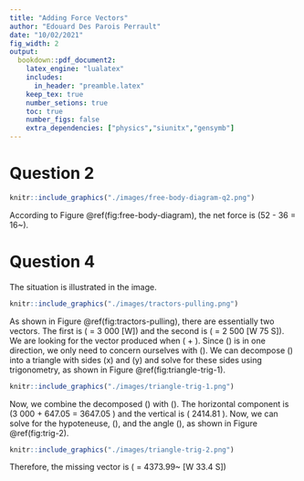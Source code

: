 ```yaml
---
title: "Adding Force Vectors"
author: "Edouard Des Parois Perrault"
date: "10/02/2021"
fig_width: 2
output: 
  bookdown::pdf_document2:
    latex_engine: "lualatex"
    includes:
      in_header: "preamble.latex"
    keep_tex: true
    number_setions: true
    toc: true
    number_figs: false
    extra_dependencies: ["physics","siunitx","gensymb"]
---
```


# Question 2

``` r
knitr::include_graphics("./images/free-body-diagram-q2.png")
```

According to Figure \@ref(fig:free-body-diagram), the net force is \(52 - 36 = 16~\text{N}\).

# Question 4

The situation is illustrated in the image.

``` r
knitr::include_graphics("./images/tractors-pulling.png")
```

As shown in Figure \@ref(fig:tractors-pulling), there are essentially two vectors. The first is \(\vectorarrow{A} = 3 000 \si{N} [W]\) and the second is \(\vectorarrow{B} = 2 500 \si{N} [W 75 \degree S]\). We are looking for the vector produced when \(\vectorarrow{A} + \vectorarrow{B}\). Since \(\vectorarrow{A}\) is in one direction, we only need to concern ourselves with \(\vectorarrow{B}\). We can decompose \(\vectorarrow{B}\) into a triangle with sides \(x\) and \(y\) and solve for these sides using trigonometry, as shown in Figure \@ref(fig:triangle-trig-1).

``` r
knitr::include_graphics("./images/triangle-trig-1.png")
```

\begin{eqnarray}
\sin (75) & = & \frac{x}{2 500} \\
          & = & 2414.81 \\
\end{eqnarray}

\begin{eqnarray}
\cos 75 & = & \frac{y}{2500} \\
        & = & 647.05
\end{eqnarray}

Now, we combine the decomposed \(\vectorarrow{B}\) with \(\vectorarrow{A}\). The horizontal component is \(3 000 + 647.05 = 3647.05 \si{N}\) and the vertical is \( 2414.81 \si{N}\). Now, we can solve for the hypoteneuse, \(\Gamma\), and the angle \(\theta\), as shown in Figure \@ref(fig:trig-2).

``` r
knitr::include_graphics("./images/triangle-trig-2.png")
```

\begin{eqnarray}
  \Gamma & = & \sqrt{3647.05^2 + 2414.81^2} \\
         & = & 4374.05
\end{eqnarray}

\begin{eqnarray}
  \tan\theta & = & \frac{2414.81}{3647.05} \\
  \theta & = & \tan^{-1}\left( \frac{2414.81}{3647.05} \right) \\
  & \approx & 33.5 \degree 
\end{eqnarray}

Therefore, the missing vector is \(\vectorarrow{V} = 4373.99~\si{N} [W 33.4 \degree S]\)
